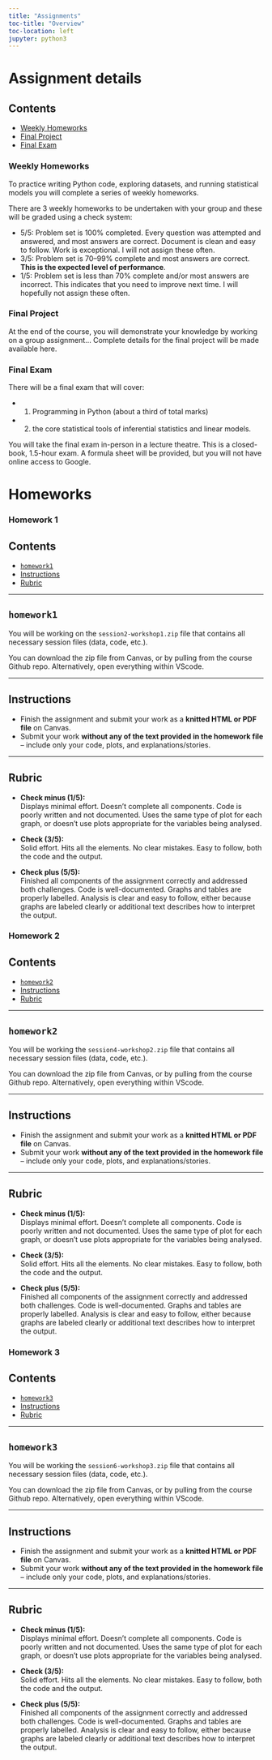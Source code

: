 ```yaml
---
title: "Assignments"
toc-title: "Overview"
toc-location: left
jupyter: python3
---
```


# **Assignment details** 
::: {.callout-tip collapse=false}
## Contents
- [Weekly Homeworks](#weekly)
- [Final Project](#finalProject)
- [Final Exam](#finalExam)

:::

<!--#################################################-->

### Weekly Homeworks {#weekly}
To practice writing Python code, exploring datasets, and running statistical models you will complete a series of weekly homeworks.

There are 3 weekly homeworks to be undertaken with your group and these will be graded using a check system:

* 5/5: Problem set is 100% completed. Every question was attempted and answered, and most answers are correct. Document is clean and easy to follow. Work is exceptional. I will not assign these often.
* 3/5: Problem set is 70–99% complete and most answers are correct. **This is the expected level of performance**.
* 1/5: Problem set is less than 70% complete and/or most answers are incorrect. This indicates that you need to improve next time. I will hopefully not assign these often.

<!--#################################################-->

### Final Project {#finalProject}

At the end of the course, you will demonstrate your knowledge by working on a group assignment… Complete details for the final project will be made available here.


<!--#################################################-->

### Final Exam {#finalExam}

There will be a final exam that will cover:

- 1. Programming in Python (about a third of total marks)
- 2. the core statistical tools of inferential statistics and linear models.

You will take the final exam in-person in a lecture theatre. This is a closed-book, 1.5-hour exam. A formula sheet will be provided, but you will not have online access to Google.


<!--#################################################-->

# **Homeworks** 

<!--#################################################-->


### Homework 1 {#homework1}
::: {.callout-tip collapse=false}
## Contents
- [`homework1`](#HWrmd1)
- [Instructions](#instructions1)
- [Rubric](#rubric1)

---

## `homework1` {#HWrmd1}

You will be working on the `session2-workshop1.zip` file that contains all necessary session files (data, code, etc.).

You can download the zip file from Canvas, or by pulling from the course Github repo. Alternatively, open everything within VScode.

---

## Instructions {#instructions1}

- Finish the assignment and submit your work as a **knitted HTML or PDF file** on Canvas.
- Submit your work **without any of the text provided in the homework file** – include only your code, plots, and explanations/stories.

---

## Rubric {#rubric1}

- **Check minus (1/5):**  
  Displays minimal effort. Doesn’t complete all components. Code is poorly written and not documented. Uses the same type of plot for each graph, or doesn’t use plots appropriate for the variables being analysed.

- **Check (3/5):**  
  Solid effort. Hits all the elements. No clear mistakes. Easy to follow, both the code and the output.

- **Check plus (5/5):**  
  Finished all components of the assignment correctly and addressed both challenges. Code is well-documented. Graphs and tables are properly labelled. Analysis is clear and easy to follow, either because graphs are labeled clearly or additional text describes how to interpret the output.

:::



<!--#################################################-->

### Homework 2 {#homework2}
::: {.callout-tip collapse=false}
## Contents
- [`homework2`](#HWrmd2)
- [Instructions](#instructions2)
- [Rubric](#rubric2)

---

## `homework2` {#HWrmd2}

You will be working the `session4-workshop2.zip` file that contains all necessary session files (data, code, etc.).

You can download the zip file from Canvas, or by pulling from the course Github repo. Alternatively, open everything within VScode.

---

## Instructions {#instructions2}

- Finish the assignment and submit your work as a **knitted HTML or PDF file** on Canvas.
- Submit your work **without any of the text provided in the homework file** – include only your code, plots, and explanations/stories.

---

## Rubric {#rubric2}

- **Check minus (1/5):**  
  Displays minimal effort. Doesn’t complete all components. Code is poorly written and not documented. Uses the same type of plot for each graph, or doesn’t use plots appropriate for the variables being analysed.

- **Check (3/5):**  
  Solid effort. Hits all the elements. No clear mistakes. Easy to follow, both the code and the output.

- **Check plus (5/5):**  
  Finished all components of the assignment correctly and addressed both challenges. Code is well-documented. Graphs and tables are properly labelled. Analysis is clear and easy to follow, either because graphs are labeled clearly or additional text describes how to interpret the output.

:::

<!--#################################################-->


### Homework 3 {#homework3}
::: {.callout-tip collapse=false}
## Contents
- [`homework3`](#HWrmd3)
- [Instructions](#instructions3)
- [Rubric](#rubric3)

---

## `homework3` {#HWrmd3}

You will be working the `session6-workshop3.zip` file that contains all necessary session files (data, code, etc.).

You can download the zip file from Canvas, or by pulling from the course Github repo. Alternatively, open everything within VScode.

---

## Instructions {#instructions3}

- Finish the assignment and submit your work as a **knitted HTML or PDF file** on Canvas.
- Submit your work **without any of the text provided in the homework file** – include only your code, plots, and explanations/stories.

---

## Rubric {#rubric3}

- **Check minus (1/5):**  
  Displays minimal effort. Doesn’t complete all components. Code is poorly written and not documented. Uses the same type of plot for each graph, or doesn’t use plots appropriate for the variables being analysed.

- **Check (3/5):**  
  Solid effort. Hits all the elements. No clear mistakes. Easy to follow, both the code and the output.

- **Check plus (5/5):**  
  Finished all components of the assignment correctly and addressed both challenges. Code is well-documented. Graphs and tables are properly labelled. Analysis is clear and easy to follow, either because graphs are labeled clearly or additional text describes how to interpret the output.

:::






